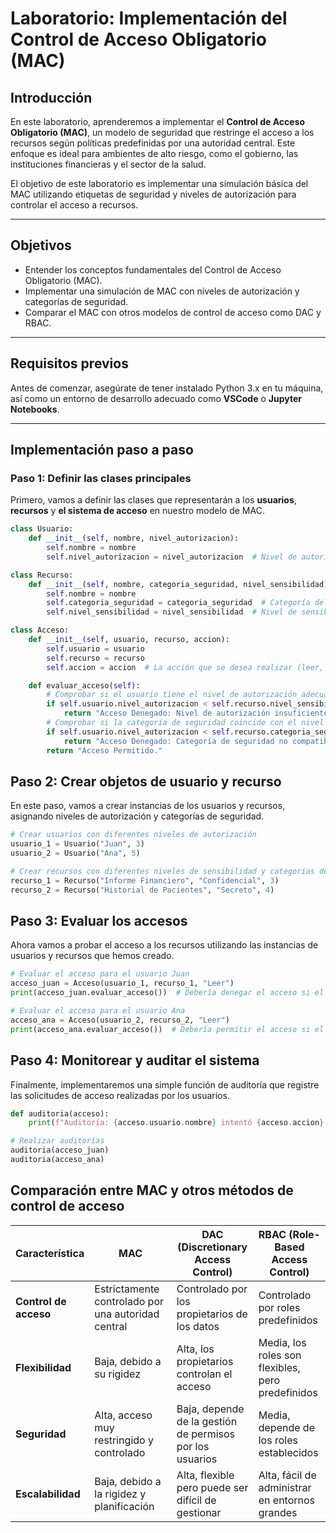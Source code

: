 
# Laboratorio: Implementación del Control de Acceso Obligatorio (MAC)

## Introducción

En este laboratorio, aprenderemos a implementar el **Control de Acceso Obligatorio (MAC)**, un modelo de seguridad que restringe el acceso a los recursos según políticas predefinidas por una autoridad central. Este enfoque es ideal para ambientes de alto riesgo, como el gobierno, las instituciones financieras y el sector de la salud.

El objetivo de este laboratorio es implementar una simulación básica del MAC utilizando etiquetas de seguridad y niveles de autorización para controlar el acceso a recursos.

---

## Objetivos

- Entender los conceptos fundamentales del Control de Acceso Obligatorio (MAC).
- Implementar una simulación de MAC con niveles de autorización y categorías de seguridad.
- Comparar el MAC con otros modelos de control de acceso como DAC y RBAC.

---

## Requisitos previos

Antes de comenzar, asegúrate de tener instalado Python 3.x en tu máquina, así como un entorno de desarrollo adecuado como **VSCode** o **Jupyter Notebooks**.

---

## Implementación paso a paso

### Paso 1: Definir las clases principales

Primero, vamos a definir las clases que representarán a los **usuarios**, **recursos** y **el sistema de acceso** en nuestro modelo de MAC.

```python
class Usuario:
    def __init__(self, nombre, nivel_autorizacion):
        self.nombre = nombre
        self.nivel_autorizacion = nivel_autorizacion  # Nivel de autorización del usuario (1-5)

class Recurso:
    def __init__(self, nombre, categoria_seguridad, nivel_sensibilidad):
        self.nombre = nombre
        self.categoria_seguridad = categoria_seguridad  # Categoría del recurso (por ejemplo, 'Confidencial', 'Secreto')
        self.nivel_sensibilidad = nivel_sensibilidad  # Nivel de sensibilidad (1-5)

class Acceso:
    def __init__(self, usuario, recurso, accion):
        self.usuario = usuario
        self.recurso = recurso
        self.accion = accion  # La acción que se desea realizar (leer, escribir, borrar)

    def evaluar_acceso(self):
        # Comprobar si el usuario tiene el nivel de autorización adecuado
        if self.usuario.nivel_autorizacion < self.recurso.nivel_sensibilidad:
            return "Acceso Denegado: Nivel de autorización insuficiente."
        # Comprobar si la categoría de seguridad coincide con el nivel del usuario
        if self.usuario.nivel_autorizacion < self.recurso.categoria_seguridad:
            return "Acceso Denegado: Categoría de seguridad no compatible."
        return "Acceso Permitido."
``` 
## Paso 2: Crear objetos de usuario y recurso

En este paso, vamos a crear instancias de los usuarios y recursos, asignando niveles de autorización y categorías de seguridad.

```python
# Crear usuarios con diferentes niveles de autorización
usuario_1 = Usuario("Juan", 3)
usuario_2 = Usuario("Ana", 5)

# Crear recursos con diferentes niveles de sensibilidad y categorías de seguridad
recurso_1 = Recurso("Informe Financiero", "Confidencial", 3)
recurso_2 = Recurso("Historial de Pacientes", "Secreto", 4)
``` 

## Paso 3: Evaluar los accesos
Ahora vamos a probar el acceso a los recursos utilizando las instancias de usuarios y recursos que hemos creado.
```python
# Evaluar el acceso para el usuario Juan
acceso_juan = Acceso(usuario_1, recurso_1, "Leer")
print(acceso_juan.evaluar_acceso())  # Debería denegar el acceso si el nivel de autorización no es suficiente

# Evaluar el acceso para el usuario Ana
acceso_ana = Acceso(usuario_2, recurso_2, "Leer")
print(acceso_ana.evaluar_acceso())  # Debería permitir el acceso si el nivel de autorización es adecuado
``` 


## Paso 4: Monitorear y auditar el sistema
Finalmente, implementaremos una simple función de auditoría que registre las solicitudes de acceso realizadas por los usuarios.
```python
def auditoria(acceso):
    print(f"Auditoría: {acceso.usuario.nombre} intentó {acceso.accion} sobre {acceso.recurso.nombre}. Resultado: {acceso.evaluar_acceso()}")

# Realizar auditorías
auditoria(acceso_juan)
auditoria(acceso_ana)
``` 
## Comparación entre MAC y otros métodos de control de acceso

| Característica             | **MAC**                                           | **DAC (Discretionary Access Control)**       | **RBAC (Role-Based Access Control)**   |
|----------------------------|--------------------------------------------------|---------------------------------------------|----------------------------------------|
| **Control de acceso**       | Estrictamente controlado por una autoridad central | Controlado por los propietarios de los datos | Controlado por roles predefinidos      |
| **Flexibilidad**            | Baja, debido a su rigidez                        | Alta, los propietarios controlan el acceso  | Media, los roles son flexibles, pero predefinidos |
| **Seguridad**               | Alta, acceso muy restringido y controlado        | Baja, depende de la gestión de permisos por los usuarios | Media, depende de los roles establecidos |
| **Escalabilidad**           | Baja, debido a la rigidez y planificación        | Alta, flexible pero puede ser difícil de gestionar | Alta, fácil de administrar en entornos grandes |
